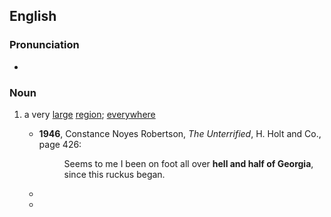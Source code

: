 ==English==

===Pronunciation===
* {{audio|en-au-hell and half of Georgia.ogg|Audio (AU)|lang=en}}

===Noun===
{{en-noun|head=[[hell]] and [[half]] of [[Georgia]]|-}}

# {{lb|en|idiomatic|US}} a very [[large]] [[region]]; [[everywhere]]
#* '''1946''', Constance Noyes Robertson, ''The Unterrified'', H. Holt and Co., page 426:
#*: Seems to me I been on foot all over '''hell and half of Georgia''', since this ruckus began.
#* {{quote-text|year=2001|author=Sallie Bissell|title=In the Forest of Harm|page=262|passage=''Idiot'', she scolded herself. ''You've tracked Alex through '''hell and half of Georgia''', only to fall in a stupid well!''}}
#* {{quote-text|year=2006|author=Ted G. Arthurs|title=Land with No Sun: A Year in Vietnam with the 173rd Airborne|page=23|passage=The hitch is that the ship is so powerful—it must be, to do the things for which it has been designed—that its twin rotors blast away '''Hell and half of Georgia''' with the turbulence it causes on landing or taking off.}}